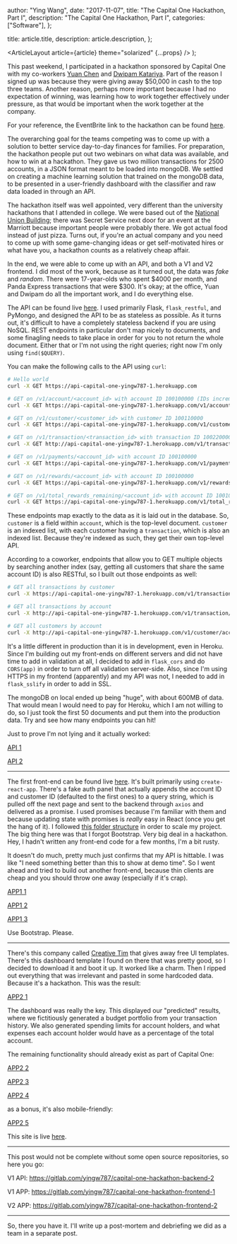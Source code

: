 
  author: "Ying Wang",
  date: "2017-11-07",
  title: "The Capital One Hackathon, Part I",
  description: "The Capital One Hackathon, Part I",
  categories: ["Software"],
};

  title: article.title,
  description: article.description,
};

  <ArticleLayout article={article} theme="solarized" {...props} />
);

This past weekend, I participated in a hackathon sponsored by Capital One with my co-workers [Yuan Chen](https://github.com/chenyuan920911) and [Dwipam Katariya](https://github.com/dwipam). Part of the reason I signed up was because they were giving away $50,000 in cash to the top three teams. Another reason, perhaps more important because I had no expectation of winning, was learning how to work together effectively under pressure, as that would be important when the work together at the company.

For your reference, the EventBrite link to the hackathon can be found [here](https://www.eventbrite.com/e/capital-one-code-fam-hackathon-tickets-38116917727#).

The overarching goal for the teams competing was to come up with a solution to better service day-to-day finances for families. For preparation, the hackathon people put out two webinars on what data was available, and how to win at a hackathon. They gave us two million transactions for 2500 accounts, in a JSON format meant to be loaded into mongoDB. We settled on creating a machine learning solution that trained on the mongoDB data, to be presented in a user-friendly dashboard with the classifier and raw data loaded in through an API.

The hackathon itself was well appointed, very different than the university hackathons that I attended in college. We were based out of the [National Union Building](https://www.nationalunionbuilding.com/); there was Secret Service next door for an event at the Marriott because important people were probably there. We got actual food instead of just pizza. Turns out, if you're an actual company and you need to come up with some game-changing ideas or get self-motivated hires or what have you, a hackathon counts as a relatively cheap affair.

In the end, we were able to come up with an API, and both a V1 and V2 frontend. I did most of the work, because as it turned out, the data was _fake_ and _random_. There were 17-year-olds who spent \$4000 per month, and Panda Express transactions that were \$300. It's okay; at the office, Yuan and Dwipam do all the important work, and I do everything else.

The API can be found live [here](api-capital-one-yingw787-1.herokuapp.com). I used primarily Flask, `flask_restful`, and PyMongo, and designed the API to be as stateless as possible. As it turns out, it's difficult to have a completely stateless backend if you are using NoSQL. REST endpoints in particular don't map nicely to documents, and some finagling needs to take place in order for you to not return the whole document. Either that or I'm not using the right queries; right now I'm only using `find($QUERY)`.

You can make the following calls to the API using `curl`:

```bash
# Hello world
curl -X GET https://api-capital-one-yingw787-1.herokuapp.com

# GET on /v1/account/<account_id> with account ID 100100000 (IDs increment the latter 1, so next account ID in order would be 100200000)
curl -X GET https://api-capital-one-yingw787-1.herokuapp.com/v1/account/100100000

# GET on /v1/customer/<customer_id> with customer ID 100110000
curl -X GET https://api-capital-one-yingw787-1.herokuapp.com/v1/customer/100110000

# GET on /v1/transaction/<transaction_id> with transaction ID 1002200003
curl -X GET http://api-capital-one-yingw787-1.herokuapp.com/v1/transaction/100220003

# GET on /v1/payments/<account_id> with account ID 100100000
curl -X GET https://api-capital-one-yingw787-1.herokuapp.com/v1/payments/100100000

# GET on /v1/rewards/<account_id> with account ID 100100000
curl -X GET https://api-capital-one-yingw787-1.herokuapp.com/v1/rewards/100100000

# GET on /v1/total_rewards_remaining/<account_id> with account ID 100100000
curl -X GET https://api-capital-one-yingw787-1.herokuapp.com/v1/total_rewards_remaining/100100000
```

These endpoints map exactly to the data as it is laid out in the database. So, `customer` is a field within `account`, which is the top-level document. `customer` is an indexed list, with each customer having a `transaction`, which is also an indexed list. Because they're indexed as such, they get their own top-level API.

According to a coworker, endpoints that allow you to GET multiple objects by searching another index (say, getting all customers that share the same account ID) is also RESTful, so I built out those endpoints as well:

```bash
# GET all transactions by customer
curl -X https://api-capital-one-yingw787-1.herokuapp.com/v1/transaction/customer/100110000

# GET all transactions by account
curl -X http://api-capital-one-yingw787-1.herokuapp.com/v1/transaction/account/100100000

# GET all customers by account
curl -X http://api-capital-one-yingw787-1.herokuapp.com/v1/customer/account/100100000
```

It's a little different in production than it is in development, even in Heroku. Since I'm building out my front-ends on different servers and did not have time to add in validation at all, I decided to add in `flask_cors` and do `CORS(app)` in order to turn off all validation server-side. Also, since I'm using HTTPS in my frontend (apparently) and my API was not, I needed to add in `flask_sslify` in order to add in SSL.

The mongoDB on local ended up being "huge", with about 600MB of data. That would mean I would need to pay for Heroku, which I am not willing to do, so I just took the first 50 documents and put them into the production data. Try and see how many endpoints you can hit!

Just to prove I'm not lying and it actually worked:

[API 1](/img/posts/2017/11/07/capital_one_hackathon_1.png)

[API 2](/img/posts/2017/11/07/capital_one_hackathon_2.png)

---

The first front-end can be found live [here](https://app-capital-one-yingw787-1.herokuapp.com/). It's built primarily using `create-react-app`. There's a fake auth panel that actually appends the account ID and customer ID (defaulted to the first ones) to a query string, which is pulled off the next page and sent to the backend through `axios` and delivered as a promise. I used promises because I'm familiar with them and because updating state with promises is _really_ easy in React (once you get the hang of it). I followed [this folder structure](https://hackernoon.com/the-100-correct-way-to-structure-a-react-app-or-why-theres-no-such-thing-3ede534ef1ed) in order to scale my project. The big thing here was that I forgot Bootstrap. Very big deal in a hackathon. Hey, I hadn't written any front-end code for a few months, I'm a bit rusty.

It doesn't do much, pretty much just confirms that my API is hittable. I was like "I need something better than this to show at demo time". So I went ahead and tried to build out another front-end, because thin clients are cheap and you should throw one away (especially if it's crap).

[APP1 1](/img/posts/2017/11/07/capital_one_hackathon_3.png)

[APP1 2](/img/posts/2017/11/07/capital_one_hackathon_4.png)

[APP1 3](/img/posts/2017/11/07/capital_one_hackathon_5.png)

Use Bootstrap. Please.

---

There's this company called [Creative Tim](https://www.creative-tim.com/) that gives away free UI templates. There's this dashboard template I found on there that was pretty good, so I decided to download it and boot it up. It worked like a charm. Then I ripped out everything that was irrelevant and pasted in some hardcoded data. Because it's a hackathon. This was the result:

[APP2 1](/img/posts/2017/11/07/capital_one_hackathon_6.png)

The dashboard was really the key. This displayed our "predicted" results, where we fictitiously generated a budget portfolio from your transaction history. We also generated spending limits for account holders, and what expenses each account holder would have as a percentage of the total account.

The remaining functionality should already exist as part of Capital One:

[APP2 2](/img/posts/2017/11/07/capital_one_hackathon_7.png)

[APP2 3](/img/posts/2017/11/07/capital_one_hackathon_8.png)

[APP2 4](/img/posts/2017/11/07/capital_one_hackathon_9.png)

as a bonus, it's also mobile-friendly:

[APP2 5](/img/posts/2017/11/07/capital_one_hackathon_10.png)

This site is live [here](app-capital-one-yingw787-2.herokuapp.com).

---

This post would not be complete without some open source repositories, so here you go:

V1 API: https://gitlab.com/yingw787/capital-one-hackathon-backend-2

V1 APP: https://gitlab.com/yingw787/capital-one-hackathon-frontend-1

V2 APP: https://gitlab.com/yingw787/capital-one-hackathon-frontend-2

---

So, there you have it. I'll write up a post-mortem and debriefing we did as a team in a separate post.
